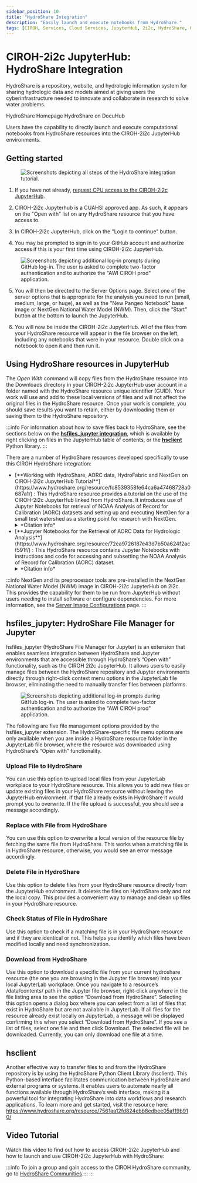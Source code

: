 ```yaml
---
sidebar_position: 10
title: "HydroShare Integration"
description: "Easily launch and execute notebooks from HydroShare."
tags: [CIROH, Services, Cloud Services, JupyterHub, 2i2c, HydroShare, Google Cloud, Education]
---
```


<!--
    SIDEBAR POSITION INDEXING
    00-09: Base-level information
    10-19: Integrations with outside cloud providers
    20-29: Custom image information
    30-39: Miscellaneous/Troubleshooting
-->


# CIROH-2i2c JupyterHub: HydroShare Integration

HydroShare is a repository, website, and hydrologic information system for sharing hydrologic data and models aimed at giving users the cyberinfrastructure needed to innovate and collaborate in research to solve water problems.

<Link class="button button--active button--primary" style={{'margin-bottom':'1.3rem', 'margin-right':'1rem'}} to="https://www.hydroshare.org">HydroShare Homepage</Link> <Link class="button button--active button--primary" style={{'margin-bottom':'1.3rem', 'margin-right':'1.4rem'}} to="/docs/services/cloudservices/HydroShare">HydroShare on DocuHub</Link>

Users have the capability to directly launch and execute computational notebooks from HydroShare resources into the CIROH-2i2c JupyterHub environments.

## Getting started

<figure style={{ textAlign: "center" }}>
  <img src={useBaseUrl("/img/services/2i2c-hs-integration/tutorial-1.png")} alt="Screenshots depicting all steps of the HydroShare integration tutorial." style={{ maxWidth: "80%" }} />
</figure>

1. If you have not already, [request CPU access to the CIROH-2i2c JupyterHub](/docs/services/access#accessing-ciroh-2i2c-jupyterhub).

2. CIROH-2i2c Jupyterhub is a CUAHSI approved app. As such, it appears on the "Open with" list on any HydroShare resource that you have access to.

3. In CIROH-2i2c JupyterHub, click on the "Login to continue" button. 

4. You may be prompted to sign in to your GitHub account and authorize access if this is your first time using CIROH-2i2c JupyterHub.

<figure style={{ textAlign: "center" }}>
  <img src={useBaseUrl("/img/services/2i2c-hs-integration/tutorial-2.png")} alt='Screenshots depicting additional log-in prompts during GitHub log-in. The user is asked to complete two-factor authentication and to authorize the "AWI CIROH prod" application.' style={{ maxWidth: "80%" }} />
</figure>

5. You will then be directed to the Server Options page. Select one of the server options that is appropriate for the analysis you need to run (small, medium, large, or huge), as well as the "New Pangeo Notebook" base image or NextGen National Water Model (NWM). Then, click the “Start” button at the bottom to launch the JupyterHub. 

6. You will now be inside the CIROH-2i2c JupyterHub. All of the files from your HydroShare resource will appear in the file browser on the left, including any notebooks that were in your resource. Double click on a notebook to open it and then run it.

## Using HydroShare resources in JupyterHub

The *Open With* command will copy files from the HydroShare resource into the Downloads directory in your CIROH-2i2c JupyterHub user account in a folder named with the HydroShare resource unique identifier (GUID). Your work will use and add to these local versions of files and will not affect the original files in the HydroShare resource. Once your work is complete, you should save results you want to retain, either by downloading them or saving them to the HydroShare repository.

:::info
For information about how to save files back to HydroShare, see the sections below on the [**hsfiles_jupyter integration**](#hsfiles_jupyter-hydroshare-file-manager-for-jupyter), which is available by right clicking on files in the JupyterHub table of contents, or the [**hsclient**](#hsclient) Python library.
:::

There are a number of HydroShare resources developed specifically to use this CIROH HydroShare integration:

<!-- The wonky <span>s and other explicit tags are used to mitigate minifier warnings. -->
<!-- They need to be on the same lines as their respective text because, of course, MDX is extremely whitespace-sensitive. Sigh. -->

<ul>
  <li>
    <span>[**Working with HydroShare, AORC data, HydroFabric and NextGen on CIROH-2i2c JupyterHub Tutorial**](https://www.hydroshare.org/resource/fc8539358fe64ca6a47468728a0687a1/)</span>
    <span>: This HydroShare resource provides a tutorial on the use of the CIROH-2i2c JupyterHub linked from HydroShare. It introduces use of Jupyter Notebooks for retrieval of NOAA Analysis of Record for Calibration (AORC) datasets and setting up and executing NextGen for a small test watershed as a starting point for research with NextGen.</span>
    <br />
    <details>
      <summary>*Citation info*</summary>
      <span>Tarboton, D., H. Salehabadi, A. Nassar, F. Baig, A. M. Castronova, I. Garousi-Nejad, A. Patel, P. Dash (2025). Working with HydroShare, AORC data, HydroFabric and NextGen on CIROH-2i2c JupyterHub Tutorial, HydroShare, https://doi.org/10.4211/hs.fc8539358fe64ca6a47468728a0687a1</span>
    </details>
  </li>
  <li>
    <span>[**Jupyter Notebooks for the Retrieval of AORC Data for Hydrologic Analysis**](https://www.hydroshare.org/resource/72ea9726187e43d7b50a624f2acf591f/)</span>
    <span>: This HydroShare resource contains Jupyter Notebooks with instructions and code for accessing and subsetting the NOAA Analysis of Record for Calibration (AORC) dataset.</span>
    <br />
    <details>
      <summary>*Citation info*</summary>
      <span>Salehabadi, H., D. Tarboton, A. Nassar, A. M. Castronova, P. Dash, A. Patel, F. Baig (2025). Jupyter Notebooks for the Retrieval of AORC Data for Hydrologic Analysis, HydroShare, http://www.hydroshare.org/resource/72ea9726187e43d7b50a624f2acf591f</span>
    </details>
  </li>
</ul>

:::info
NextGen and its preprocessor tools are pre-installed in the NextGen National Water Model (NWM) image in CIROH-2i2c JupyterHub on 2i2c. This provides the capability for them to be run from JupyterHub without users needing to install software or configure dependencies. For more information, see the [Server Image Configurations](/docs/services/cloudservices/2i2c/available-images) page.
:::

## hsfiles_jupyter: HydroShare File Manager for Jupyter

hsfiles_jupyter (HydroShare File Manager for Jupyter) is an extension that enables seamless integration between HydroShare and Jupyter environments that are accessible through HydroShare’s “Open with” functionality, such as the CIROH 2i2c JupyterHub. It allows users to easily manage files between the HydroShare repository and Jupyter environments directly through right-click context menu options in the JupyterLab file browser, eliminating the need to manually transfer files between platforms. 

<figure class="responsive-float-figure">
  <img src={useBaseUrl("/img/services/2i2c-hs-integration/context-menu.png")} alt='Screenshots depicting additional log-in prompts during GitHub log-in. The user is asked to complete two-factor authentication and to authorize the "AWI CIROH prod" application.' />
</figure>

The following are five file management options provided by the hsfiles_jupyter extension. The HydroShare-specific file menu options are only available when you are inside a HydroShare resource folder in the JupyterLab file browser, where the resource was downloaded using HydroShare’s “Open with” functionality. 

### Upload File to HydroShare
You can use this option to upload local files from your JupyterLab workplace to your HydroShare resource. This allows you to add new files or update existing files in your HydroShare resource without leaving the JupyterHub environment. If that file already exists in HydroShare it would prompt you to overwrite. If the file upload is successful, you should see a message accordingly.

### Replace with File from HydroShare
You can use this option to overwrite a local version of the resource file by fetching the same file from HydroShare. This works when a matching file is in HydroShare resource, otherwise, you would see an error message accordingly. 

### Delete File in HydroShare
Use this option to delete files from your HydroShare resource directly from the JupyterHub environment. It deletes the files on HydroShare only and not the local copy. This provides a convenient way to manage and clean up files in your HydroShare resource.

### Check Status of File in HydroShare
Use this option to check if a matching file is in your HydroShare resource and if they are identical or not. This helps you identify which files have been modified locally and need synchronization.

### Download from HydroShare 
Use this option to download a specific file from your current hydroshare resource (the one you are browsing in the Jupyter file browser) into your local JupyterLab workplace. Once you navigate to a resource’s /data/contents/ path in the Jupyter file browser, right-click anywhere in the file listing area to see the option “Download from HydroShare”. Selecting this option opens a dialog box where you can select from a list of files that exist in HydroShare but are not available in JupyterLab. If all files for the resource already exist locally on JupyterLab, a message will be displayed confirming this when you select “Download from HydroShare”. If you see a list of files, select one file and then click Download. The selected file will be downloaded. Currently, you can only download one file at a time.

## hsclient

Another effective way to transfer files to and from the HydroShare repository is by using the HydroShare Python Client Library (hsclient). This Python-based interface facilitates communication between HydroShare and external programs or systems. It enables users to automate nearly all functions available through HydroShare’s web interface, making it a powerful tool for integrating HydroShare into data workflows and research applications. To learn more and get started, visit the resource here:  https://www.hydroshare.org/resource/7561aa12fd824ebb8edbee05af19b910/ 

## Video Tutorial

Watch this video to find out how to access CIROH-2i2c JupyterHub and how to launch and use CIROH-2i2c JupyterHub with HydroShare:

<VideoPlayer url="https://www.youtube.com/embed/DnbxhLdb6TM" />

:::info
To join a group and gain access to the CIROH HydroShare community, go to [HydroShare Communities](https://www.hydroshare.org/communities/).:::
:::